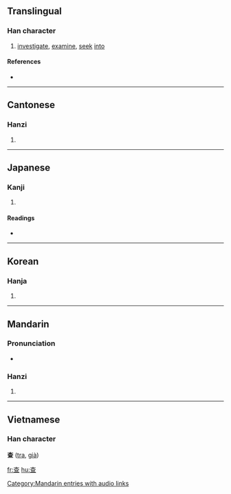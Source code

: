 {{also|査}}
==Translingual==

===Han character===
{{Han char|rn=75|rad=木|as=05|sn=9|four=4010<sub>7</sub>|canj=木日一 (DAM)}}

# [[investigate]], [[examine]], [[seek]] [[into]]

====References====
* {{Han ref|kx=0520.070|dkj=14643|dj=0908.060|hdz=21181.070|uh=67E5|ud=26597|bh=AC64|bd=44132}}

----

==Cantonese==

===Hanzi===
{{yue-hanzi|jyut=|y=[[cha4]]}}

# {{defn|Cantonese}}

----

==Japanese==

===Kanji===
{{ja-kanji|grade=|rs=木05}}

# {{defn|Japanese}}

====Readings====
* {{ja-readings|on=[[さ]] (sa)|kun=[[しらべる]] (shiraberu)}}

----

==Korean==

===Hanja===
{{ko-hanja|hangeul=사|eumhun=|rv=sa|mr=sa|y=sa}}

# {{defn|Korean}}

----

==Mandarin==

===Pronunciation===
* {{audio|zh-chá.ogg|audio}}

===Hanzi===
{{cmn-hanzi|pin=[[chá]] ([[cha2]]), [[zhā]] ([[zha1]])|wg=[[ch'a2|ch'a<sup>2</sup>]], [[cha1|cha<sup>1</sup>]]}}

# {{defn|Mandarin}}

[[Category:Mandarin entries with audio links]]

----

==Vietnamese==
===Han character===
'''查''' ([[tra]], [[già]])

[[fr:查]]
[[hu:查]]